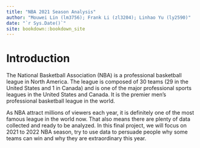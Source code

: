 ```yaml
--- 
title: "NBA 2021 Season Analysis"
author: "Mouwei Lin (lm3756); Frank Li (zl3204); Linhao Yu (ly2590)"
date: "`r Sys.Date()`"
site: bookdown::bookdown_site
---
```


# Introduction
The National Basketball Association (NBA) is a professional basketball league in North America. The league is composed of 30 teams (29 in the United States and 1 in Canada) and is one of the major professional sports leagues in the United States and Canada. It is the premier men's professional basketball league in the world.

As NBA attract millions of viewers each year, it is definitely one of the most famous league in the world now. That also means there are plenty of data collected and ready to be analyzed. In this final project, we will focus on 2021 to 2022 NBA season, try to use data to persuade people why some teams can win and why they are extraordinary this year.




